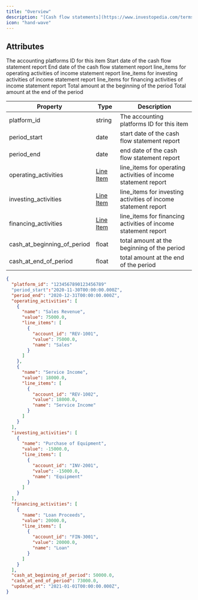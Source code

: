 ```yaml
---
title: "Overview"
description: "[Cash flow statements](https://www.investopedia.com/terms/c/cashflowstatement.asp) are financial statements that show the inflow and outflow of cash and cash equivalents from a company's operations, investments, and financing activities over a specific period of time."
icon: "hand-wave"
---
```


## Attributes

<ResponseField name="platform_id" type="string" required>
  The accounting platforms ID for this item
</ResponseField>

<ResponseField name="period_start" type="date">
  Start date of the cash flow statement report
</ResponseField>

<ResponseField name="period_end" type="date">
  End date of the cash flow statement report
</ResponseField>

<ResponseField name="operating_activities" type="Line Item">
  line_items for operating activities of income statement report
  <Expandable title="properties">
    <Snippet file="line_items_snippeet.mdx" />
  </Expandable>
</ResponseField>

<ResponseField name="investing_activities" type="Line Item">
  line_items for investing activities of income statement report
  <Expandable title="properties">
    <Snippet file="line_items_snippeet.mdx" />
  </Expandable>
</ResponseField>

<ResponseField name="financing_activities" type="Line Item">
  line_items for financing activities of income statement report
  <Expandable title="properties">
    <Snippet file="line_items_snippeet.mdx" />
  </Expandable>
</ResponseField>

<ResponseField name="cash_at_beginning_of_period" type="float">
  Total amount at the beginning of the period
</ResponseField>

<ResponseField name="cash_at_end_of_period" type="float">
  Total amount at the end of the period
</ResponseField>

| Property                    | Type                          | Description                                                    |
| --------------------------- | ----------------------------- | -------------------------------------------------------------- |
| platform_id                 | string                        | The accounting platforms ID for this item                      |
| period_start                | date                          | start date of the cash flow statement report                   |
| period_end                  | date                          | end date of the cash flow statement report                     |
| operating_activities        | [Line Item](/docs/line-items) | line_items for operating activities of income statement report |
| investing_activities        | [Line Item](/docs/line-items) | line_items for investing activities of income statement report |
| financing_activities        | [Line Item](/docs/line-items) | line_items for financing activities of income statement report |
| cash_at_beginning_of_period | float                         | total amount at the beginning of the period                    |
| cash_at_end_of_period       | float                         | total amount at the end of the period                          |

<ResponseExample name="The Bank Transaction Object" >

```json The Cash Flow Statement Response Object
{
  "platform_id": "1234567890123456789"
  "period_start":"2020-11-30T00:00:00.000Z",
  "period_end": "2020-12-31T00:00:00.000Z",
  "operating_activities": [
    {
      "name": "Sales Revenue",
      "value": 75000.0,
      "line_items": [
        {
          "account_id": "REV-1001",
          "value": 75000.0,
          "name": "Sales"
        }
      ]
    },
    {
      "name": "Service Income",
      "value": 18000.0,
      "line_items": [
        {
          "account_id": "REV-1002",
          "value": 18000.0,
          "name": "Service Income"
        }
      ]
    }
  ],
  "investing_activities": [
    {
      "name": "Purchase of Equipment",
      "value": -15000.0,
      "line_items": [
        {
          "account_id": "INV-2001",
          "value": -15000.0,
          "name": "Equipment"
        }
      ]
    }
  ],
  "financing_activities": [
    {
      "name": "Loan Proceeds",
      "value": 20000.0,
      "line_items": [
        {
          "account_id": "FIN-3001",
          "value": 20000.0,
          "name": "Loan"
        }
      ]
    }
  ],
  "cash_at_beginning_of_period": 50000.0,
  "cash_at_end_of_period": 73000.0,
  "updated_at": "2021-01-01T00:00:00.000Z",
}

```

</ResponseExample>
